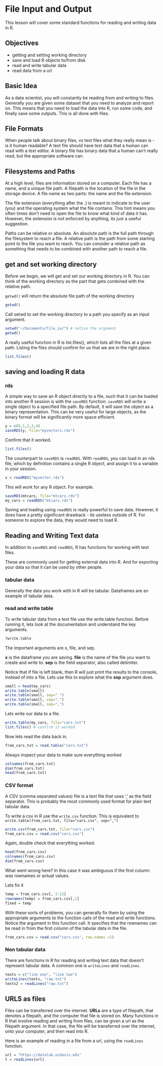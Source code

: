 # File Input and Output
This lesson will cover some standard functions for reading and writing data in R.

## Objectives
- getting and setting working directory
- save and load R objects to/from disk
- read and write tabular data
- read data from a url

## Basic Idea
As a data scientist, you will constantly be reading from and writing to files.
Generally you are given some dataset that you need to analyze and report on.
This means that you need to load the data into R, run some code, and finally save some outputs.
This is all done with files. 

## File Formats
When people talk about binary files, vs text files what they really mean is - is it human readable?
A text file should have text data that a human can read with a text editor.
A binary file has binary data that a human can't really read, but the appropriate software can.

## Filesystems and Paths
At a high level, files are information stored on a computer.
Each file has a name, and a unique file path.
A filepath is the location of the file in the storage device.
A file name as two parts: the name and the file extension.

The file extension (everything after the .) is meant to indicate to the user (you) and the operating system what the file contains.
This hint means you often times don't need to open the file to know what kind of data it has.
However, the extension is not enforced by anything, its just a useful suggestion.

Paths can be relative or absolute. 
An absolute path is the full path through the filesystem to reach a file.
A relative path is the path from some starting point to the file you want to reach.
You can consider a relative path as something that needs to be combined with another path to reach a file.

##  get and set working directory 
Before we begin, we will get and set our working directory in R.
You can think of the working directory as the part that gets combined with the relative path.

`getwd()` will return the absolute file path of the working directory
```r
getwd()
```


Call setwd to set the working directory to a path you specify as an input argument.
```r
setwd("~/Documents/file_io/") # notice the argument
getwd()
```

A really useful function in R is list.files(), which lists all the files at a given path.
Listing the files should confirm for us that we are in the right place.
```r
list.files() 
```


## saving and loading R data

### rds
A simple way to save an R object directly to a file, such that it can be loaded into another R session is with the `saveRDS` function. 
`saveRDS` will write a single object to a specified file path.
By default, it will save the object as a binary representation.
This can be very useful for large objects, as the binary format will be significantly more space efficient.
```r
y = c(0,1,2,3,4)
saveRDS(y, file="myvectors.rds")
```

Confirm that it worked.
```r
list.files()
```

The counterpart to `saveRDS` is `readRDS`.
With `readRDS`, you can load in an rds file, which by definition contains a single R object, and assign it to a variable in your session.
```r
x = readRDS("myvector.rds")
```

This will work for any R object.
For example. 
```r
saveRDS(mtcars, file="mtcars.rds")
my_cars = readRDS("mtcars.rds")
```

Saving and loading using `readRDS` is really powerful to save data.
However, it does have a pretty significant drawback - its useless outside of R.
For someone to explore the data, they would need to load R.

## Reading and Writing Text data
In addition to `saveRDS` and `readRDS`,
R has functions for working with text files.

These are commonly used for getting external data into R. 
And for exporting your data so that it can be used by other people.

### tabular data
Generally the data you work with in R will be tabular.
Dataframes are an example of tabular data.

### read and write table
To write tabular data from a text file use the write.table function.
Before running it, lets look at the documentation and understand the key arguments.

```r
?write.table 
```
The important arguments are x, file, and sep.

**x** is the dataframe you are saving.
**file** is the name of the file you want to create and write to.
**sep** is the field separator, also called delimiter.

Notice that if file is left blank, then R will just print the results to the console, instead of into a file.
Lets use this to explore what the **sep** argument does.

```r
small = head(my_cars)
write.table(small)
write.table(small, sep=" ")
write.table(small, sep=".")
write.table(small, sep=",")
```

Lets write our data to a file.
```r
write.table(my_cars, file="cars.txt") 
list.files() # confirm it worked
```

Now lets read the data back in. 
```r
from_cars.txt = read.table("cars.txt") 
```

Always inspect your data to make sure everything worked
```r
colnames(from_cars.txt)
dim(from_cars.txt)
head(from_cars.txt)
```
### CSV format

A CSV (comma separated values) file is a text file that uses ',' as the field separator.
This is probably the most commonly used format for plain text tabular data.

To write a csv in R use the `write.csv` function.
This is equivalent to `write.table(from_cars.txt, file="cars.csv", sep=",")`
```r
write.csv(from_cars.txt, file="cars.csv") 
from_cars.csv = read.csv("cars.csv")
```

Again, double check that everything worked.
```r
head(from_cars.csv)
colnames(from_cars.csv)
dim(from_cars.csv)
```

What went wrong here?
In this case it was ambiguous if the first column was rownames or actual values.

Lets fix it
```r
temp = from_cars.csv[, 2:12]
rownames(temp) = from_cars.csv[,1]
fixed = temp
```

With these sorts of problems, you can generally fix them by using the appropriate arguments to the function calls of the read and write functions.
Notice the argument in this function call. 
It specifies that the rownames can be read in from the first column of the tabular data in the file.
```r
from_cars.csv = read.csv("cars.csv", row.names =1) 
```

### Non tabular data

There are functions in R for reading and writing text data that doesn't represent tabular data.
A common one is `writeLines` and `readLines`.
```r
texts = c("line one", "line two")
writeLines(texts, "raw.txt")
texts2 = readLines("raw.txt")
```

## URLS as files
Files can be transferred over the internet. 
**URLs** are a type of filepath, that denotes a filepath, and the computer that file is stored on.
Many functions in R that involve reading and writing from files, can be given a url as the filepath argument.
In that case, the file will be transferred over the internet, onto your computer, and then read into R.

Here is an example of reading in a file from a url, using the `readLines` function.
```r
url = "https://datalab.ucdavis.edu"
t = readLines(url)
```
